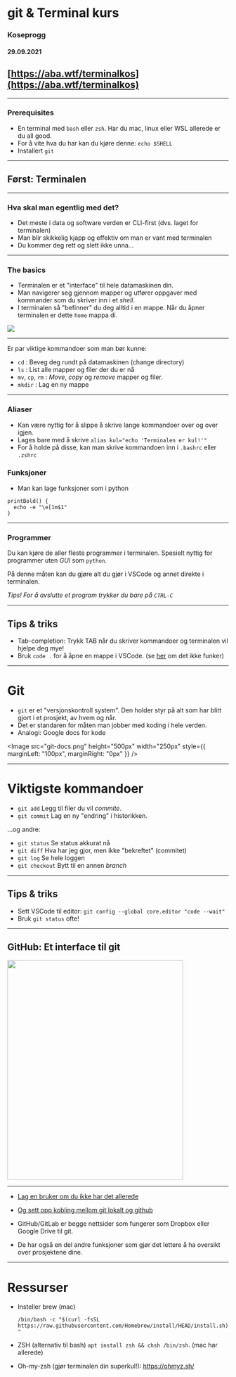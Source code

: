 

# git & Terminal kurs

### Koseprogg

#### 29.09.2021

## [https://aba.wtf/terminalkos](https://aba.wtf/terminalkos)

---

### Prerequisites

- En terminal med `bash` eller `zsh`. Har du mac, linux eller WSL allerede er du all good.
- For å vite hva du har kan du kjøre denne: `echo $SHELL`
- Installert `git`

---

## Først: Terminalen

---

### Hva skal man egentlig med det?

- Det meste i data og software verden er CLI-first
  (dvs. laget for terminalen)
- Man blir skikkelig kjapp og effektiv om man er vant med terminalen
- Du kommer deg rett og slett ikke unna...

---

### The basics

<Split>

- Terminalen er et "interface" til hele datamaskinen din.
- Man navigerer seg gjennom mapper og utfører oppgaver med kommander som du skriver inn i et
  _shell_.
- I terminalen så "befinner" du deg alltid i en mappe. Når du åpner terminalen er dette `home` mappa di.

<!--<Image src="shell.png" />-->

![](shell.png)

</Split>

---

Er par viktige kommandoer som man bør kunne:

- `cd` : Beveg deg rundt på datamaskinen (change directory)
- `ls` : List alle mapper og filer der du er nå
- `mv`, `cp`, `rm` : _Move_, _copy_ og _remove_ mapper og filer.
- `mkdir` : Lag en ny mappe

---

### Aliaser

- Kan være nyttig for å slippe å skrive lange kommandoer over og over igjen.
- Lages bare med å skrive `alias kul="echo 'Terminalen er kul!'"`
- For å holde på disse, kan man skrive kommandoen inn i `.bashrc` eller `.zshrc`

### Funksjoner

- Man kan lage funksjoner som i python

```
printBold() {
  echo -e "\e[1m$1"
}
```

---

### Programmer

Du kan kjøre de aller fleste programmer i terminalen.
Spesielt nyttig for programmer uten _GUI_ som `python`.

På denne måten kan du gjøre alt du gjør i VSCode og annet direkte i terminalen.

_Tips! For å avslutte et program trykker du bare på `CTRL-C`_

---

## Tips & triks

- Tab-completion: Trykk TAB når du skriver kommandoer og terminalen vil hjelpe deg mye!
- Bruk `code .` for å åpne en mappe i VSCode. (se [her](https://code.visualstudio.com/docs/setup/mac) om det ikke funker)

---

# Git

<Split>

- `git` er et "versjonskontroll system". Den holder styr på alt som har blitt gjort i et prosjekt, av
  hvem og når.
- Det er standaren for måten man jobber med koding i hele verden.
- Analogi: Google docs for kode

<Image
  src="git-docs.png"
  height="500px"
  width="250px"
  style={{ marginLeft: "100px", marginRight: "0px" }}
/>

</Split>

---

# Viktigste kommandoer

- `git add` Legg til filer du vil _commite_.
- `git commit` Lag en ny "endring" i historikken.

...og andre:

- `git status` Se status akkurat nå
- `git diff` Hva har jeg gjor, men ikke "bekreftet" (commitet)
- `git log` Se hele loggen
- `git checkout` Bytt til en annen _branch_

---

## Tips & triks

- Sett VSCode til editor: `git config --global core.editor "code --wait"`
- Bruk `git status` ofte!

---

## GitHub: Et interface til git

<Image src="git1.png" height="500px" width="400px" />

---

- [Lag en bruker om du ikke har det allerede](https://github.com/signup)
- [Og sett opp kobling mellom git lokalt og github](https://docs.github.com/en/get-started/quickstart/set-up-git)

- GitHub/GitLab er begge nettsider som fungerer som Dropbox eller Google Drive til git.
- De har også en del andre funksjoner som gjør det lettere å ha oversikt over prosjektene dine.

---

# Ressurser

- Insteller brew (mac)

  `/bin/bash -c "$(curl -fsSL https://raw.githubusercontent.com/Homebrew/install/HEAD/install.sh)"`

- ZSH (alternativ til bash) `apt install zsh && chsh /bin/zsh`. (mac har allerede)
- Oh-my-zsh (gjør terminalen din superkul!): https://ohmyz.sh/
